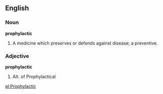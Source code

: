 ==English==

===Noun===

'''prophylactic'''

#A medicine which preserves or defends against disease; a preventive.

===Adjective===

'''prophylactic'''

#Alt. of Prophylactical

[[pl:Prophylactic]]